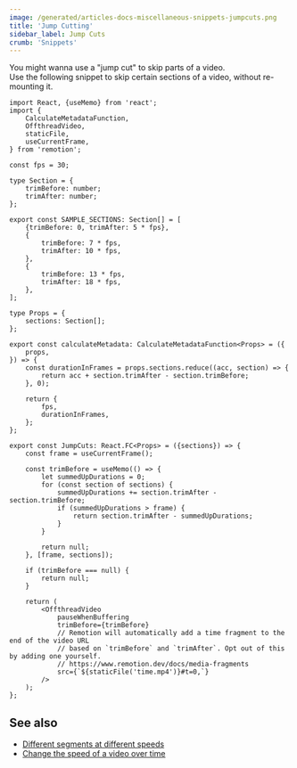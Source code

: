```yaml
---
image: /generated/articles-docs-miscellaneous-snippets-jumpcuts.png
title: 'Jump Cutting'
sidebar_label: Jump Cuts
crumb: 'Snippets'
---
```


You might wanna use a "jump cut" to skip parts of a video.  
Use the following snippet to skip certain sections of a video, without re-mounting it.

```tsx twoslash
import React, {useMemo} from 'react';
import {
	CalculateMetadataFunction,
	OffthreadVideo,
	staticFile,
	useCurrentFrame,
} from 'remotion';

const fps = 30;

type Section = {
	trimBefore: number;
	trimAfter: number;
};

export const SAMPLE_SECTIONS: Section[] = [
	{trimBefore: 0, trimAfter: 5 * fps},
	{
		trimBefore: 7 * fps,
		trimAfter: 10 * fps,
	},
	{
		trimBefore: 13 * fps,
		trimAfter: 18 * fps,
	},
];

type Props = {
	sections: Section[];
};

export const calculateMetadata: CalculateMetadataFunction<Props> = ({
	props,
}) => {
	const durationInFrames = props.sections.reduce((acc, section) => {
		return acc + section.trimAfter - section.trimBefore;
	}, 0);

	return {
		fps,
		durationInFrames,
	};
};

export const JumpCuts: React.FC<Props> = ({sections}) => {
	const frame = useCurrentFrame();

	const trimBefore = useMemo(() => {
		let summedUpDurations = 0;
		for (const section of sections) {
			summedUpDurations += section.trimAfter - section.trimBefore;
			if (summedUpDurations > frame) {
				return section.trimAfter - summedUpDurations;
			}
		}

		return null;
	}, [frame, sections]);

	if (trimBefore === null) {
		return null;
	}

	return (
		<OffthreadVideo
			pauseWhenBuffering
			trimBefore={trimBefore}
			// Remotion will automatically add a time fragment to the end of the video URL
			// based on `trimBefore` and `trimAfter`. Opt out of this by adding one yourself.
			// https://www.remotion.dev/docs/media-fragments
			src={`${staticFile('time.mp4')}#t=0,`}
		/>
	);
};
```

## See also

- [Different segments at different speeds](/docs/miscellaneous/snippets/different-segments-at-different-speeds)
- [Change the speed of a video over time](/docs/miscellaneous/snippets/accelerated-video)
